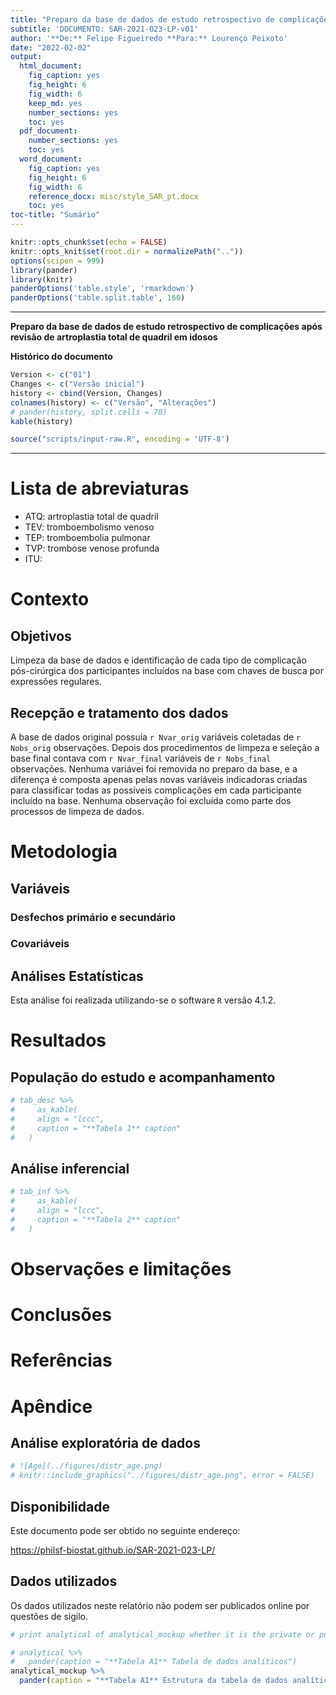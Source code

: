 ```yaml
---
title: "Preparo da base de dados de estudo retrospectivo de complicações após revisão de artroplastia total de quadril em idosos"
subtitle: 'DOCUMENTO: SAR-2021-023-LP-v01'
author: '**De:** Felipe Figueiredo **Para:** Lourenço Peixoto'
date: "2022-02-02"
output:
  html_document:
    fig_caption: yes
    fig_height: 6
    fig_width: 6
    keep_md: yes
    number_sections: yes
    toc: yes
  pdf_document:
    number_sections: yes
    toc: yes
  word_document:
    fig_caption: yes
    fig_height: 6
    fig_width: 6
    reference_docx: misc/style_SAR_pt.docx
    toc: yes
toc-title: "Sumário"
---
```


```r
knitr::opts_chunk$set(echo = FALSE)
knitr::opts_knit$set(root.dir = normalizePath(".."))
options(scipen = 999)
library(pander)
library(knitr)
panderOptions('table.style', 'rmarkdown')
panderOptions('table.split.table', 160)
```

---

\newpage

**Preparo da base de dados de estudo retrospectivo de complicações após revisão de artroplastia total de quadril em idosos**

**Histórico do documento**

```r
Version <- c("01")
Changes <- c("Versão inicial")
history <- cbind(Version, Changes)
colnames(history) <- c("Versão", "Alterações")
# pander(history, split.cells = 70)
kable(history)
```

```r
source("scripts/input-raw.R", encoding = 'UTF-8')
```

---

# Lista de abreviaturas

- ATQ: artroplastia total de quadril
- TEV: tromboembolismo venoso
- TEP: tromboembolia pulmonar
- TVP: trombose venose profunda
- ITU:

# Contexto

## Objetivos

Limpeza da base de dados e identificação de cada tipo de complicação pós-cirúrgica dos participantes incluídos na base com chaves de busca por expressões regulares.

## Recepção e tratamento dos dados

A base de dados original possuía `r Nvar_orig` variáveis coletadas de `r Nobs_orig` observações.
Depois dos procedimentos de limpeza e seleção a base final contava com `r Nvar_final` variáveis de `r Nobs_final` observações.
Nenhuma variávei foi removida no preparo da base, e a diferença é composta apenas pelas novas variáveis indicadoras criadas para classificar todas as possíveis complicações em cada participante incluído na base.
Nenhuma observação foi excluída como parte dos processos de limpeza de dados.

# Metodologia

## Variáveis

### Desfechos primário e secundário

### Covariáveis

## Análises Estatísticas

Esta análise foi realizada utilizando-se o software `R` versão 4.1.2.

# Resultados

## População do estudo e acompanhamento

```r
# tab_desc %>%
#     as_kable(
#     align = "lccc",
#     caption = "**Tabela 1** caption"
#   )
```

## Análise inferencial

```r
# tab_inf %>%
#     as_kable(
#     align = "lccc",
#     caption = "**Tabela 2** caption"
#   )
```

# Observações e limitações

# Conclusões

# Referências

<!-- - **SAP-2021-023-LP-v01** -- Plano Analítico para Preparo da base de dados de estudo retrospectivo de complicações após revisão de artroplastia total de quadril em idosos -->
<!-- - Cohen, J. (1988). Statistical power analysis for the behavioral sciences (2nd Ed.). New York: Routledge. -->

# Apêndice

## Análise exploratória de dados

```r
# ![Age](../figures/distr_age.png)
# knitr::include_graphics("../figures/distr_age.png", error = FALSE)
```

## Disponibilidade

<!-- Tanto este documento como o plano analítico correspondente (**SAP-2021-023-LP-v01**) podem ser obtidos no seguinte endereço: -->

Este documento pode ser obtido no seguinte endereço:

<https://philsf-biostat.github.io/SAR-2021-023-LP/>

<!-- O cliente solicitou que esta análise seja mantida confidencial. -->
<!-- Tanto este documento como o plano analítico correspondente (**SAP-2021-023-LP-v01**) portanto não foram publicados online e apenas o título e o ano da análise foram incluídas no portfólio do consultor. -->
<!-- O portfólio pode ser visto em: -->

<!-- <https://philsf-biostat.github.io/> -->

## Dados utilizados

Os dados utilizados neste relatório não podem ser publicados online por questões de sigilo.

```r
# print analytical of analytical_mockup whether it is the private or public version of the SAR

# analytical %>%
#   pander(caption = "**Tabela A1** Tabela de dados analíticos")
analytical_mockup %>%
  pander(caption = "**Tabela A1** Estrutura da tabela de dados analíticos")
```
